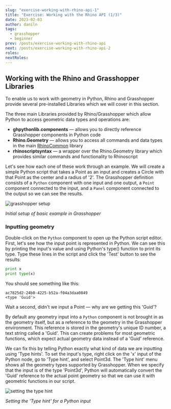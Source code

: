```yaml
---
slug: "exercise-working-with-rhino-api-1"
title: "Exercise: Working with the Rhino API (1/3)"
date: 2023-02-03
author: daniln
tags:
  - grasshopper
  - beginner
prev: /posts/exercise-working-with-rhino-api
next: /posts/exercise-working-with-rhino-api-2
roles:
nextRoles:
---
```


## Working with the Rhino and Grasshopper Libraries

To enable us to work with geometry in Python, Rhino and Grasshopper provide several pre-installed Libraries which we will cover in this section.

The three main Libraries provided by Rhino/Grasshopper which allow Python to access geometric data types and operations are:

- **ghpythonlib.components** — allows you to directly reference Grasshopper components in Python code
- **Rhino.Geometry** — allows you to access all commands and data types in the main [RhinoCommon](http://developer.rhino3d.com/guides/rhinocommon/what-is-rhinocommon/) library
- **rhinoscriptsyntax** — a wrapper over the Rhino.Geometry library which provides similar commands and functionality to Rhinoscript

Let's see how each one of these work through an example. We will create a simple Python script that takes a Point as an input and creates a Circle with that Point as the center and a radius of '2'. The Grasshopper definition consists of a `Python` component with one input and one output, a `Point` component connected to the input, and a `Panel` component connected to the output so we can see the results.

![grasshopper setup](/images/1-01.png#img-full)

_Initial setup of basic example in Grasshopper_

### Inputting geometry

Double-click on the `Python` component to open up the Python script editor. First, let's see how the input point is represented in Python. We can see this by printing the input's value and using Python's type() function to print its type. Type these lines in the script and click the 'Test' button to see the results:

```python
print x
print type(x)
```

You should see something like this:

```
ac7825d2-24b0-4225-b52a-f04a3daa0849
<type 'Guid'>
```

Wait a second, didn't we input a Point — why are we getting this 'Guid'?

By default any geometry input into a `Python` component is not brought in as the geometry itself, but as a reference to the geometry in the Grasshopper environment. This reference is stored in the geometry's unique ID number, a text string called a 'Guid'. This can create problems for most geometric functions, which expect actual geometry data instead of a 'Guid' reference.

We can fix this by telling Python exactly what kind of data we are inputting using 'Type hints'. To set the input's type, right click on the 'x' input of the Python node, go to 'Type hint', and select Point3d. The 'Type hint' menu shows all the geometry types supported by Grasshopper. When we specify that the input is of the type 'Point3d', Python will automatically convert the 'Guid' reference to the actual point geometry so that we can use it with geometric functions in our script.

![setting the type hint](/images/1-02.png#img-full)

_Setting the 'Type hint' for a Python input_